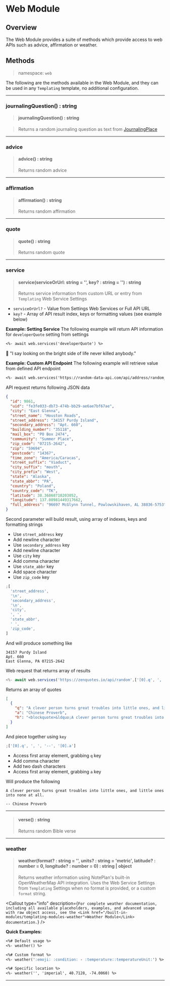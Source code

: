 
# Web Module

## Overview

The Web Module provides a suite of methods which provide access to web APIs such as advice, affirmation or weather.

## Methods

> namespace: `web`

The following are the methods available in the Web Module, and they can be used in any `Templating` template, no additional configuration.

---

### journalingQuestion() : string

> #### journalingQuestion() : string

> Returns a random journaling question as text from [JournalingPlace](https://journaling.place/)

---

### advice

> #### advice() : string
>
> Returns random advice

---

### affirmation

> #### affirmation() : string
>
> Returns random affirmation

---

### quote

> #### quote() : string
>
> Returns random quote

---

### service

> #### service(serviceOrUrl: string = '', key? : string = '') : string
>
> Returns service information from custom URL or entry from `Templating` <Link href="/configuration/templating-settings">Web Service Settings</Link>

- `serviceOrUrl?` - Value from Settings Web Services or Full API URL
- `key?` - Array of API result index, keys or formatting values (see example below)

**Example: Setting Service**
The following example will return API information for `developerQuote` setting from settings

```markdown
<%- await web.services('developerQuote') %>
```

🙆 "I say looking on the bright side of life never killed anybody."

**Example: Custom API Endpoint**
The following example will retrieve value from defined API endpoint

```markdown
<%- await web.services('https://random-data-api.com/api/address/random_address',['street_address', '\n','secondary_address', '\n', 'city', ', ', 'state_abbr',' ','zip_code']) %>
```

API request returns following JSON data

```json
{
  "id": 9861,
  "uid": "fe3fe033-db73-474b-bb29-ae6ae7bf67ae",
  "city": "East Glenna",
  "street_name": "Houston Roads",
  "street_address": "34157 Purdy Island",
  "secondary_address": "Apt. 660",
  "building_number": "35118",
  "mail_box": "PO Box 2474",
  "community": "Summer Place",
  "zip_code": "07215-2642",
  "zip": "59694",
  "postcode": "14367",
  "time_zone": "America/Caracas",
  "street_suffix": "Viaduct",
  "city_suffix": "mouth",
  "city_prefix": "West",
  "state": "Alaska",
  "state_abbr": "PA",
  "country": "Poland",
  "country_code": "TK",
  "latitude": 38.36868710203052,
  "longitude": 137.08981449317662,
  "full_address": "96697 McGlynn Tunnel, Powlowskihaven, AL 38836-5753"
}
```

Second parameter will build result, using array of indexes, keys and formatting strings

- Use `street_address` key
- Add newline character
- Use `secondary_address` key
- Add newline character
- Use `city` key
- Add comma character
- Use `state_abbr` key
- Add space character
- Use `zip_code` key

```javascript
;[
  'street_address',
  '\n',
  'secondary_address',
  '\n',
  'city',
  ', ',
  'state_abbr',
  ' ',
  'zip_code',
]
```

And will produce something like

```text
34157 Purdy Island
Apt. 660
East Glenna, PA 07215-2642
```

Web request that returns array of results

```javascript
<%- await web.services('https://zenquotes.io/api/random',['[0].q', ', ', '[0].a']) %>
```

Returns an array of quotes

```json
[
  {
    "q": "A clever person turns great troubles into little ones, and little ones into none at all. ",
    "a": "Chinese Proverb",
    "h": "<blockquote>&ldquo;A clever person turns great troubles into little ones, and little ones into none at all. &rdquo; &mdash; <footer>Chinese Proverb</footer></blockquote>"
  }
]
```

And piece together using `key`

```javascript
;['[0].q', ', ', '--', '[0].a']
```

- Access first array element, grabbing `q` key
- Add comma character
- Add two dash characters
- Access first array element, grabbing `a` key

Will produce the following

```text
A clever person turns great troubles into little ones, and little ones into none at all.

-- Chinese Proverb
```

---

> #### verse() : string
>
> Returns random Bible verse

---

### weather

> #### weather(format? : string = '', units? : string = 'metric', latitude? : number = 0, longitude? : number = 0) : string | object
>
> Returns weather information using NotePlan's built-in OpenWeatherMap API integration. Uses the <Link href="/configuration/templating-settings">Web Service Settings</Link> from `Templating` Settings when no format is provided, or a custom `format` string.

<Callout
  type="info"
  description={`
For complete weather documentation, including all available placeholders, examples, and advanced usage with raw object access, see the <Link href="/built-in-modules/templating-modules-weather">Weather Module</Link> documentation.
  `}
/>

**Quick Examples:**

```markdown
<%# Default usage %>
<%- weather() %>

<%# Custom format %>
<%- weather(':emoji: :condition: - :temperature::temperatureUnit:') %>

<%# Specific location %>
<%- weather('', 'imperial', 40.7128, -74.0060) %>
```

---
